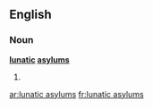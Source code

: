 ==English==

===Noun===
'''[[lunatic]] [[asylum]]s'''

# {{plural of|[[lunatic asylum]]}}

[[ar:lunatic asylums]]
[[fr:lunatic asylums]]